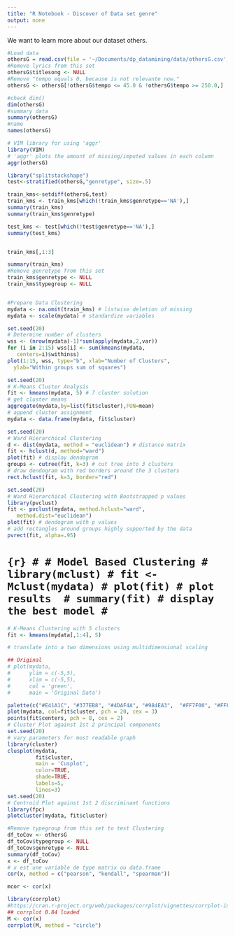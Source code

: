 ```yaml
---
title: "R Notebook - Discover of Data set genre"
output: none
---
```


We want to learn more about our dataset others.

```r
#Load data
othersG = read.csv(file = '~/Documents/dp_datamining/data/othersG.csv',sep = ";", header = TRUE, na.strings = "?")
#Remove lyrics from this set
othersG$titlesong <- NULL
#Remove "tempo equals 0, because is not relevante now."
othersG <- othersG[!othersG$tempo <= 45.0 & !othersG$tempo >= 250.0,]

```



```r
#check dim()
dim(othersG)
#summary data
summary(othersG)
#name
names(othersG)

# VIM library for using 'aggr'
library(VIM)
# 'aggr' plots the amount of missing/imputed values in each column
aggr(othersG)
```


```r
library("splitstackshape")
test<-stratified(othersG,"genretype", size=.5)

train_kms<-setdiff(othersG,test)
train_kms <- train_kms[which(!train_kms$genretype=='NA'),]
summary(train_kms)
summary(train_kms$genretype)

test_kms <- test[which(!test$genretype=='NA'),]
summary(test_kms)


train_kms[,1:3]


```






```r
summary(train_kms)
#Remove genretype from this set
train_kms$genretype <- NULL
train_kms$typegroup <- NULL


#Prepare Data Clustering
mydata <- na.omit(train_kms) # listwise deletion of missing
mydata <- scale(mydata) # standardize variables

set.seed(20)
# Determine number of clusters
wss <- (nrow(mydata)-1)*sum(apply(mydata,2,var))
for (i in 2:15) wss[i] <- sum(kmeans(mydata, 
   centers=i)$withinss)
plot(1:15, wss, type="b", xlab="Number of Clusters",
  ylab="Within groups sum of squares")

set.seed(20)
# K-Means Cluster Analysis
fit <- kmeans(mydata, 5) # 7 cluster solution
# get cluster means 
aggregate(mydata,by=list(fit$cluster),FUN=mean)
# append cluster assignment
mydata <- data.frame(mydata, fit$cluster)

set.seed(20)
# Ward Hierarchical Clustering
d <- dist(mydata, method = "euclidean") # distance matrix
fit <- hclust(d, method="ward") 
plot(fit) # display dendogram
groups <- cutree(fit, k=3) # cut tree into 3 clusters
# draw dendogram with red borders around the 3 clusters 
rect.hclust(fit, k=3, border="red")

set.seed(20)
# Ward Hierarchical Clustering with Bootstrapped p values
library(pvclust)
fit <- pvclust(mydata, method.hclust="ward",
   method.dist="euclidean")
plot(fit) # dendogram with p values
# add rectangles around groups highly supported by the data
pvrect(fit, alpha=.95)

```

# ```{r}
# # Model Based Clustering
# library(mclust)
# fit <- Mclust(mydata)
# plot(fit) # plot results 
# summary(fit) # display the best model
# ```

```r
# K-Means Clustering with 5 clusters
fit <- kmeans(mydata[,1:4], 5)

# translate into a two dimensions using multidimensional scaling

## Original 
# plot(mydata,
#      ylim = c(-5,5),
#      xlim = c(-5,5),
#      col = 'green',
#      main = 'Original Data')

palette(c("#E41A1C", "#377EB8", "#4DAF4A", "#984EA3",  "#FF7F00", "#FFFF33", "#A65628", "#F781BF", "#999999", "#000000"))
plot(mydata, col=fit$cluster, pch = 20, cex = 3)
points(fit$centers, pch = 8, cex = 2)
# Cluster Plot against 1st 2 principal components
set.seed(20)
# vary parameters for most readable graph
library(cluster) 
clusplot(mydata,
         fit$cluster,
         main = 'Cusplot',
         color=TRUE,
         shade=TRUE,
         labels=5,
         lines=3)
set.seed(20)
# Centroid Plot against 1st 2 discriminant functions
library(fpc)
plotcluster(mydata, fit$cluster)
```






```r
#Remove typegroup from this set to test Clustering
df_toCov <- othersG
df_toCov$typegroup <- NULL
df_toCov$genretype <- NULL
summary(df_toCov)
x <- df_toCov
# x est une variable de type matrix ou data.frame
cor(x, method = c("pearson", "kendall", "spearman"))

mcor <- cor(x)

library(corrplot)
#https://cran.r-project.org/web/packages/corrplot/vignettes/corrplot-intro.html
## corrplot 0.84 loaded
M <- cor(x)
corrplot(M, method = "circle")

```

